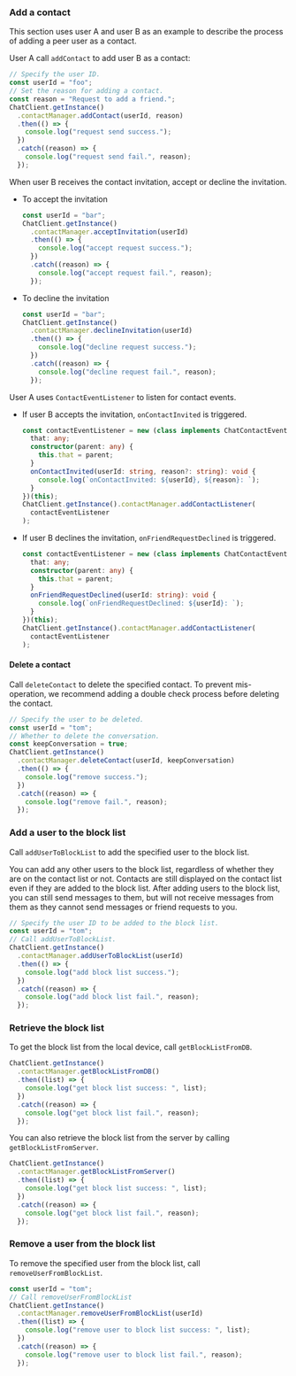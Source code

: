 <PlatformWrapper platform="react-native">

### Add a contact

This section uses user A and user B as an example to describe the process of adding a peer user as a contact.

User A call `addContact` to add user B as a contact:

```typescript
// Specify the user ID.
const userId = "foo";
// Set the reason for adding a contact.
const reason = "Request to add a friend.";
ChatClient.getInstance()
  .contactManager.addContact(userId, reason)
  .then(() => {
    console.log("request send success.");
  })
  .catch((reason) => {
    console.log("request send fail.", reason);
  });
```

When user B receives the contact invitation, accept or decline the invitation.

- To accept the invitation

  ```typescript
  const userId = "bar";
  ChatClient.getInstance()
    .contactManager.acceptInvitation(userId)
    .then(() => {
      console.log("accept request success.");
    })
    .catch((reason) => {
      console.log("accept request fail.", reason);
    });
  ```

- To decline the invitation

  ```typescript
  const userId = "bar";
  ChatClient.getInstance()
    .contactManager.declineInvitation(userId)
    .then(() => {
      console.log("decline request success.");
    })
    .catch((reason) => {
      console.log("decline request fail.", reason);
    });
  ```

User A uses `ContactEventListener` to listen for contact events. 

- If user B accepts the invitation, `onContactInvited` is triggered.

  ```typescript
  const contactEventListener = new (class implements ChatContactEventListener {
    that: any;
    constructor(parent: any) {
      this.that = parent;
    }
    onContactInvited(userId: string, reason?: string): void {
      console.log(`onContactInvited: ${userId}, ${reason}: `);
    }
  })(this);
  ChatClient.getInstance().contactManager.addContactListener(
    contactEventListener
  );
  ```

- If user B declines the invitation, `onFriendRequestDeclined` is triggered.

  ```typescript
  const contactEventListener = new (class implements ChatContactEventListener {
    that: any;
    constructor(parent: any) {
      this.that = parent;
    }
    onFriendRequestDeclined(userId: string): void {
      console.log(`onFriendRequestDeclined: ${userId}: `);
    }
  })(this);
  ChatClient.getInstance().contactManager.addContactListener(
    contactEventListener
  );
  ```

#### Delete a contact

Call `deleteContact` to delete the specified contact. To prevent mis-operation, we recommend adding a double check process before deleting the contact.

```typescript
// Specify the user to be deleted.
const userId = "tom";
// Whether to delete the conversation.
const keepConversation = true;
ChatClient.getInstance()
  .contactManager.deleteContact(userId, keepConversation)
  .then(() => {
    console.log("remove success.");
  })
  .catch((reason) => {
    console.log("remove fail.", reason);
  });
```

### Add a user to the block list

Call `addUserToBlockList` to add the specified user to the block list.

You can add any other users to the block list, regardless of whether they are on the contact list or not. Contacts are still displayed on the contact list even if they are added to the block list. After adding users to the block list,  you can still send messages to them, but will not receive messages from them as they cannot send messages or friend requests to you.

```typescript
// Specify the user ID to be added to the block list.
const userId = "tom";
// Call addUserToBlockList.
ChatClient.getInstance()
  .contactManager.addUserToBlockList(userId)
  .then(() => {
    console.log("add block list success.");
  })
  .catch((reason) => {
    console.log("add block list fail.", reason);
  });
```

### Retrieve the block list

To get the block list from the local device, call `getBlockListFromDB`.

```typescript
ChatClient.getInstance()
  .contactManager.getBlockListFromDB()
  .then((list) => {
    console.log("get block list success: ", list);
  })
  .catch((reason) => {
    console.log("get block list fail.", reason);
  });
```

You can also retrieve the block list from the server by calling `getBlockListFromServer`.

```typescript
ChatClient.getInstance()
  .contactManager.getBlockListFromServer()
  .then((list) => {
    console.log("get block list success: ", list);
  })
  .catch((reason) => {
    console.log("get block list fail.", reason);
  });
```

### Remove a user from the block list

To remove the specified user from the block list, call `removeUserFromBlockList`. 

```typescript
const userId = "tom";
// Call removeUserFromBlockList
ChatClient.getInstance()
  .contactManager.removeUserFromBlockList(userId)
  .then((list) => {
    console.log("remove user to block list success: ", list);
  })
  .catch((reason) => {
    console.log("remove user to block list fail.", reason);
  });
```

</PlatformWrapper>